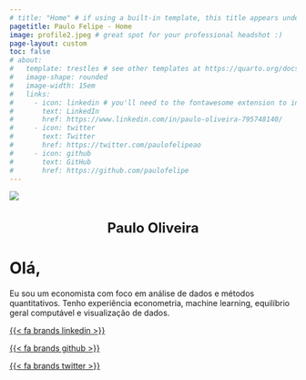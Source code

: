 ---
# title: "Home" # if using a built-in template, this title appears under your photo
pagetitle: Paulo Felipe - Home
image: profile2.jpeg # great spot for your professional headshot :) 
page-layout: custom
toc: false
# about: 
#   template: trestles # see other templates at https://quarto.org/docs/websites/website-about.html#templates
#   image-shape: rounded
#   image-width: 15em
#   links:
#     - icon: linkedin # you'll need to the fontawesome extension to include icons: https://github.com/quarto-ext/fontawesome
#       text: LinkedIn
#       href: https://www.linkedin.com/in/paulo-oliveira-795748140/
#     - icon: twitter
#       text: Twitter
#       href: https://twitter.com/paulofelipeao
#     - icon: github
#       text: GitHub
#       href: https://github.com/paulofelipe
---

::::: {.title-page}

::: {.title-container}

<div>
  <img src="profile3.jpeg" class="center-image">
  <h1 style="text-align: center;font-weight:700;font-size:1.5rem;">Paulo Oliveira</h1>
</div>

<div>
# Olá, {.title-home}

Eu sou um economista com foco em análise de dados e métodos quantitativos. Tenho experiência econometria, machine learning, equilíbrio geral computável e visualização de dados.


<div class="links-flex">
[{{< fa brands linkedin >}}](https://www.linkedin.com/in/paulo-oliveira-795748140/){.btn .btn-dark}

[{{< fa brands github >}}](https://github.com/paulofelipe){.btn .btn-dark}

[{{< fa brands twitter >}}]( https://twitter.com/paulofelipeao){.btn .btn-dark}
</div>

</div>


:::

:::::
